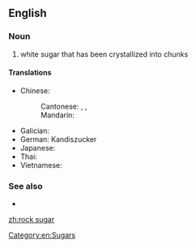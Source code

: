 ==English==
{{wikipedia}}

===Noun===
{{en-noun|head=[[rock]] [[sugar]]|-}}

# white sugar that has been crystallized into chunks

====Translations====
{{trans-top|white sugar that has been crystallized into chunks}}
* Chinese:
*: Cantonese: {{t|yue|冰糖|tr=bing1 tong4|sc=Hani}}, {{t|yue|黃冰糖|sc=Hani}}, {{t|yue|黄冰糖|tr=wong4 bing1 tong4|sc=Hani}} {{qualifier|yellow rock sugar}}
*: Mandarin: {{t+|cmn|冰糖|tr=bīngtáng|sc=Hani}}
* Galician: {{t+|gl|azucre candi|m}}
* German: Kandiszucker
* Japanese: {{t|ja|氷砂糖|tr=こおりざとう, koorizatō|sc=Jpan}}
* Thai: {{t|th|น้ำตาลกรวด|sc=Thai}}
* Vietnamese: {{t|vi|đường phèn}}
{{trans-mid}}
{{trans-bottom}}

===See also===
* {{l|en|rock candy}}

[[Category:en:Sugars]]

[[zh:rock sugar]]